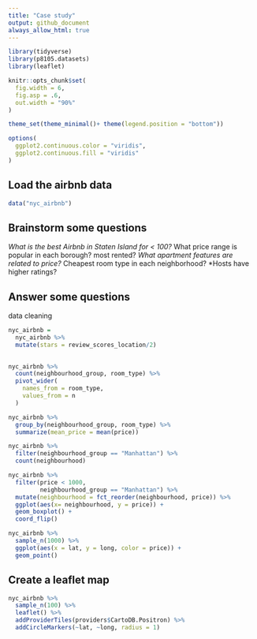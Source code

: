 ```yaml
---
title: "Case study"
output: github_document
always_allow_html: true
---
```



```r

library(tidyverse)
library(p8105.datasets)
library(leaflet)

knitr::opts_chunk$set(
  fig.width = 6, 
  fig.asp = .6, 
  out.width = "90%"
)

theme_set(theme_minimal()+ theme(legend.position = "bottom")) 

options(
  ggplot2.continuous.color = "viridis", 
  ggplot2.continuous.fill = "viridis"
)


```


## Load the airbnb data 

```r

data("nyc_airbnb")

```

## Brainstorm some questions 

*What is the best Airbnb in Staten Island for < 100?
*What price range is popular in each borough? most rented?
*What apartment features are related to price?
*Cheapest room type in each neighborhood? 
*Hosts have higher ratings?

## Answer some questions

data cleaning

```r

nyc_airbnb = 
  nyc_airbnb %>% 
  mutate(stars = review_scores_location/2)
  
```

```r

nyc_airbnb %>%
  count(neighbourhood_group, room_type) %>%
  pivot_wider(
    names_from = room_type, 
    values_from = n
  )

``` 

```r

nyc_airbnb %>%
  group_by(neighbourhood_group, room_type) %>%
  summarize(mean_price = mean(price))

```
```r

nyc_airbnb %>%
  filter(neighbourhood_group == "Manhattan") %>%
  count(neighbourhood)

```



```r

nyc_airbnb %>%
  filter(price < 1000, 
         neighbourhood_group == "Manhattan") %>%
  mutate(neighbourhood = fct_reorder(neighbourhood, price)) %>%
  ggplot(aes(x= neighbourhood, y = price)) + 
  geom_boxplot() +
  coord_flip()

```


```r

nyc_airbnb %>% 
  sample_n(1000) %>%
  ggplot(aes(x = lat, y = long, color = price)) + 
  geom_point()

```

## Create a leaflet map
```r

nyc_airbnb %>%
  sample_n(100) %>% 
  leaflet() %>%
  addProviderTiles(providers$CartoDB.Positron) %>%
  addCircleMarkers(~lat, ~long, radius = 1)
  

```





